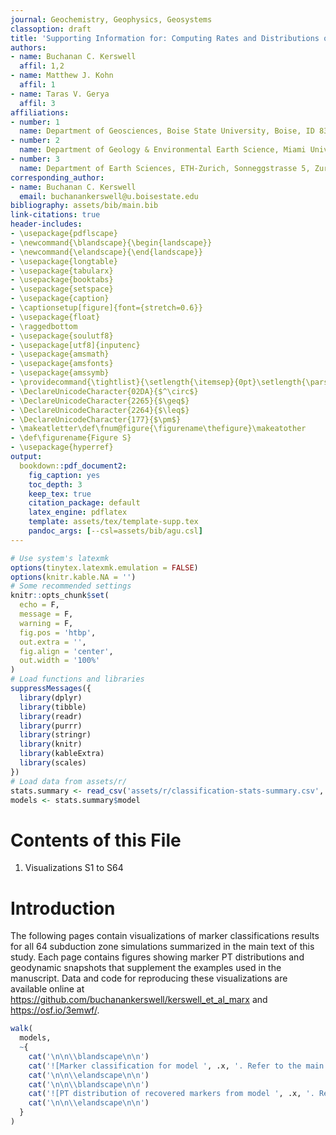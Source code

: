 ```yaml
---
journal: Geochemistry, Geophysics, Geosystems
classoption: draft
title: 'Supporting Information for: Computing Rates and Distributions of Rock Recovery in Subduction Zones'
authors:
- name: Buchanan C. Kerswell
  affil: 1,2
- name: Matthew J. Kohn
  affil: 1
- name: Taras V. Gerya
  affil: 3
affiliations:
- number: 1
  name: Department of Geosciences, Boise State University, Boise, ID 83725
- number: 2
  name: Department of Geology & Environmental Earth Science, Miami University, Oxford, OH 45056
- number: 3
  name: Department of Earth Sciences, ETH-Zurich, Sonneggstrasse 5, Zurich 8092, Switzerland
corresponding_author:
- name: Buchanan C. Kerswell
  email: buchanankerswell@u.boisestate.edu
bibliography: assets/bib/main.bib
link-citations: true
header-includes:
- \usepackage{pdflscape}
- \newcommand{\blandscape}{\begin{landscape}}
- \newcommand{\elandscape}{\end{landscape}}
- \usepackage{longtable}
- \usepackage{tabularx}
- \usepackage{booktabs}
- \usepackage{setspace}
- \usepackage{caption}
- \captionsetup[figure]{font={stretch=0.6}}
- \usepackage{float}
- \raggedbottom
- \usepackage{soulutf8}
- \usepackage[utf8]{inputenc}
- \usepackage{amsmath}
- \usepackage{amsfonts}
- \usepackage{amssymb}
- \providecommand{\tightlist}{\setlength{\itemsep}{0pt}\setlength{\parskip}{0pt}}
- \DeclareUnicodeCharacter{02DA}{$^\circ$}
- \DeclareUnicodeCharacter{2265}{$\geq$}
- \DeclareUnicodeCharacter{2264}{$\leq$}
- \DeclareUnicodeCharacter{177}{$\pm$}
- \makeatletter\def\fnum@figure{\figurename\thefigure}\makeatother
- \def\figurename{Figure S}
- \usepackage{hyperref}
output:
  bookdown::pdf_document2:
    fig_caption: yes
    toc_depth: 3
    keep_tex: true
    citation_package: default
    latex_engine: pdflatex
    template: assets/tex/template-supp.tex
    pandoc_args: [--csl=assets/bib/agu.csl]
---
```


```r
# Use system's latexmk
options(tinytex.latexmk.emulation = FALSE)
options(knitr.kable.NA = '')
# Some recommended settings
knitr::opts_chunk$set(
  echo = F,
  message = F,
  warning = F,
  fig.pos = 'htbp',
  out.extra = '',
  fig.align = 'center',
  out.width = '100%'
)
# Load functions and libraries
suppressMessages({
  library(dplyr)
  library(tibble)
  library(readr)
  library(purrr)
  library(stringr)
  library(knitr)
  library(kableExtra)
  library(scales)
})
# Load data from assets/r/
stats.summary <- read_csv('assets/r/classification-stats-summary.csv', col_types = cols())
models <- stats.summary$model
```

# Contents of this File

1. Visualizations S1 to S64

# Introduction

The following pages contain visualizations of marker classifications results for all 64 subduction zone simulations summarized in the main text of this study. Each page contains figures showing marker PT distributions and geodynamic snapshots that supplement the examples used in the manuscript. Data and code for reproducing these visualizations are available online at [https://github.com/buchanankerswell/kerswell_et_al_marx](https://github.com/buchanankerswell/kerswell_et_al_marx) and [https://osf.io/3emwf/](https://osf.io/3emwf/).

```r
walk(
  models,
  ~{
    cat('\n\n\\blandscape\n\n')
    cat('![Marker classification for model ', .x, '. Refer to the main text for explanation of panels and colors.](assets/figs/class_comp/', .x, '-class-comp.jpg "Marker classification for model ', .x, '")', '', sep = '')
    cat('\n\n\\elandscape\n\n')
    cat('\n\n\\blandscape\n\n')
    cat('![PT distribution of recovered markers from model ', .x, '. Refer to the main text for explanation of panels and colors. Geodynamic time steps with dark red fills indicate that the accretionary wedge toe has already collided with the high-viscosity convergence region positioned at 500 km from the left boundary. Only timeteps before the accretionary wedge collision are used for marker classification.](assets/figs/marx_comp/', .x, '-marx-comp.jpg "PT distribution of recovered markers from model ', .x, '")', '', sep = '')
    cat('\n\n\\elandscape\n\n')
  }
)
```
